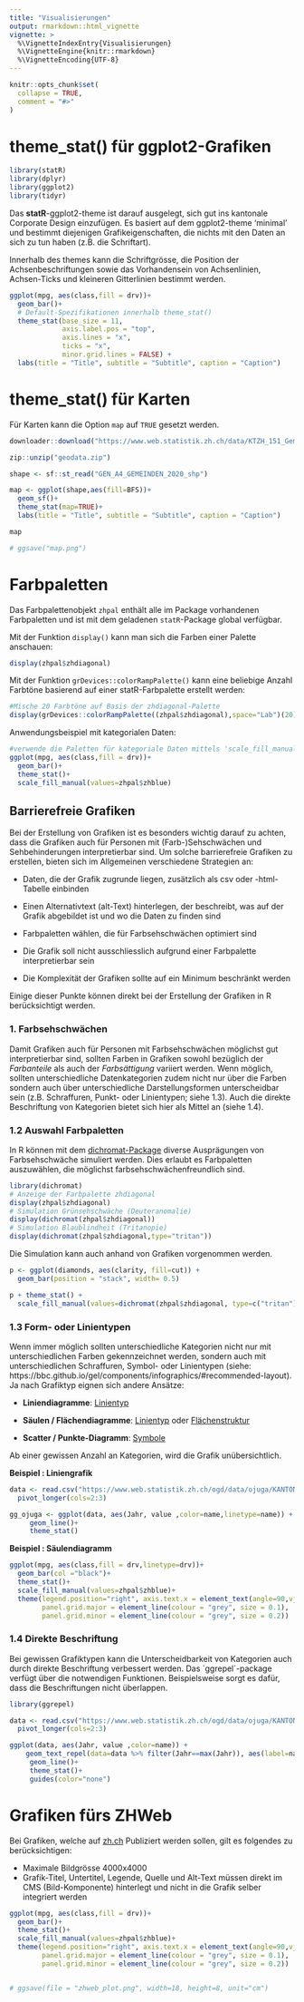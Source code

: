```yaml
---
title: "Visualisierungen"
output: rmarkdown::html_vignette
vignette: >
  %\VignetteIndexEntry{Visualisierungen}
  %\VignetteEngine{knitr::rmarkdown}
  %\VignetteEncoding{UTF-8}
---
```


```r
knitr::opts_chunk$set(
  collapse = TRUE,
  comment = "#>"
)
```

# theme_stat() für ggplot2-Grafiken

```r
library(statR)
library(dplyr)
library(ggplot2)
library(tidyr)
```

Das **statR**-ggplot2-theme ist darauf ausgelegt, sich gut ins kantonale Corporate Design einzufügen. Es basiert auf dem ggplot2-theme 'minimal' und bestimmt diejenigen Grafikeigenschaften, die nichts mit den Daten an sich zu tun haben (z.B. die Schriftart).  

Innerhalb des themes kann die Schriftgrösse, die Position der Achsenbeschriftungen sowie das Vorhandensein von Achsenlinien, Achsen-Ticks und kleineren Gitterlinien bestimmt werden.

```r
ggplot(mpg, aes(class,fill = drv))+
  geom_bar()+
  # Default-Spezifikationen innerhalb theme_stat()
  theme_stat(base_size = 11,
             axis.label.pos = "top",
             axis.lines = "x",
             ticks = "x",
             minor.grid.lines = FALSE) +
  labs(title = "Title", subtitle = "Subtitle", caption = "Caption")
```

# theme_stat() für Karten

Für Karten kann die Option `map` auf `TRUE` gesetzt werden.
```r
downloader::download("https://www.web.statistik.zh.ch/data/KTZH_151_Gemeinde2020.zip","geodata.zip")

zip::unzip("geodata.zip")

shape <- sf::st_read("GEN_A4_GEMEINDEN_2020_shp")

map <- ggplot(shape,aes(fill=BFS))+
  geom_sf()+
  theme_stat(map=TRUE)+
  labs(title = "Title", subtitle = "Subtitle", caption = "Caption")

map

# ggsave("map.png")
```



# Farbpaletten

Das Farbpalettenobjekt `zhpal` enthält alle im Package vorhandenen Farbpaletten und ist mit dem geladenen `statR`-Package global verfügbar. 

Mit der Funktion `display()` kann man sich die Farben einer Palette anschauen:

```r
display(zhpal$zhdiagonal)
```

Mit der Funktion `grDevices::colorRampPalette()` kann eine beliebige Anzahl Farbtöne basierend auf einer statR-Farbpalette erstellt werden:

```r
#Mische 20 Farbtöne auf Basis der zhdiagonal-Palette
display(grDevices::colorRampPalette((zhpal$zhdiagonal),space="Lab")(20))
```

Anwendungsbeispiel mit kategorialen Daten:

```r
#verwende die Paletten für kategoriale Daten mittels 'scale_fill_manual'
ggplot(mpg, aes(class,fill = drv))+
  geom_bar()+
  theme_stat()+
  scale_fill_manual(values=zhpal$zhblue)
```

## Barrierefreie Grafiken

Bei der Erstellung von Grafiken ist es besonders wichtig darauf zu achten, dass die Grafiken auch für Personen mit (Farb-)Sehschwächen und Sehbehinderungen interpretierbar sind. Um solche barrierefreie Grafiken zu erstellen, bieten sich im Allgemeinen verschiedene Strategien an:

- Daten, die der Grafik zugrunde liegen, zusätzlich als csv oder -html-Tabelle einbinden

- Einen Alternativtext (alt-Text) hinterlegen, der beschreibt, was auf der Grafik abgebildet ist und wo die Daten zu finden sind

- Farbpaletten wählen, die für Farbsehschwächen optimiert sind

- Die Grafik soll nicht ausschliesslich aufgrund einer Farbpalette interpretierbar sein

- Die Komplexität der Grafiken sollte auf ein Minimum beschränkt werden

Einige dieser Punkte können direkt bei der Erstellung der Grafiken in R berücksichtigt werden.

### 1. Farbsehschwächen

Damit Grafiken auch für Personen mit Farbsehschwächen möglichst gut interpretierbar sind, sollten Farben in Grafiken sowohl bezüglich der *Farbanteile* als auch der *Farbsättigung* variiert werden. Wenn möglich, sollten unterschiedliche Datenkategorien zudem nicht nur über die Farben sondern auch über unterschiedliche Darstellungsformen unterscheidbar sein (z.B. Schraffuren, Punkt- oder Linientypen; siehe 1.3). Auch die direkte Beschriftung von Kategorien bietet sich hier als Mittel an (siehe 1.4).

### 1.2 Auswahl Farbpaletten

In R können mit dem [dichromat-Package](https://cran.r-project.org/web/packages/dichromat/index.html) diverse Ausprägungen von Farbsehschwäche simuliert werden. Dies erlaubt es Farbpaletten auszuwählen, die möglichst farbsehschwächenfreundlich sind.

```r
library(dichromat)
# Anzeige der Farbpalette zhdiagonal
display(zhpal$zhdiagonal)
# Simulation Grünsehschwäche (Deuteranomalie)
display(dichromat(zhpal$zhdiagonal))
# Simulation Blaublindheit (Tritanopie)
display(dichromat(zhpal$zhdiagonal,type="tritan"))
```

Die Simulation kann auch anhand von Grafiken vorgenommen werden.

```r
p <- ggplot(diamonds, aes(clarity, fill=cut)) + 
  geom_bar(position = "stack", width= 0.5)

p + theme_stat() +
  scale_fill_manual(values=dichromat(zhpal$zhdiagonal, type=c("tritan")))
```

### 1.3 Form- oder Linientypen 

Wenn immer möglich sollten unterschiedliche Kategorien nicht nur mit unterschiedlichen Farben gekennzeichnet werden, sondern auch mit unterschiedlichen Schraffuren, Symbol- oder Linientypen (siehe: https://bbc.github.io/gel/components/infographics/#recommended-layout). Ja nach Grafiktyp eignen sich andere Ansätze:

- __Liniendiagramme__: [Linientyp](https://ggplot2.tidyverse.org/reference/aes_linetype_size_shape.html)

- __Säulen / Flächendiagramme__: [Linientyp](https://ggplot2.tidyverse.org/reference/aes_linetype_size_shape.html) oder [Flächenstruktur](Flächen schraffieren : https://coolbutuseless.github.io/package/ggpattern/articles/pattern-circle.html#the-density-aesthetic-as-a-mapped-aesthetic-1)

- __Scatter / Punkte-Diagramm__: [Symbole](https://ggplot2.tidyverse.org/reference/aes_linetype_size_shape.html)

<i class="fa fa-exclamation-circle" aria-hidden="true"></i> Ab einer gewissen Anzahl an Kategorien, wird die Grafik unübersichtlich.

__Beispiel : Liniengrafik__

```r
data <- read.csv("https://www.web.statistik.zh.ch/ogd/data/ojuga/KANTON-ZUERICH_jugendstrafrechtspflege_geschlechter_verurteilungen.csv") %>% 
  pivot_longer(cols=2:3)

gg_ojuga <- ggplot(data, aes(Jahr, value ,color=name,linetype=name)) + 
     geom_line()+
     theme_stat()
```

__Beispiel : Säulendiagramm__

```r
ggplot(mpg, aes(class,fill = drv,linetype=drv))+
  geom_bar(col ="black")+
  theme_stat()+
  scale_fill_manual(values=zhpal$zhblue)+
  theme(legend.position="right", axis.text.x = element_text(angle=90,vjust = 0.5, hjust=0),
        panel.grid.major = element_line(colour = "grey", size = 0.1),
        panel.grid.minor = element_line(colour = "grey", size = 0.2))

```

### 1.4 Direkte Beschriftung

Bei gewissen Grafiktypen kann die Unterscheidbarkeit von Kategorien auch durch direkte Beschriftung verbessert werden. Das ´ggrepel´-package verfügt über die notwendigen Funktionen. Beispielsweise sorgt es dafür, dass die Beschriftungen nicht überlappen.

```r
library(ggrepel)

data <- read.csv("https://www.web.statistik.zh.ch/ogd/data/ojuga/KANTON-ZUERICH_jugendstrafrechtspflege_geschlechter_verurteilungen.csv") %>% 
  pivot_longer(cols=2:3)

ggplot(data, aes(Jahr, value ,color=name)) + 
    geom_text_repel(data=data %>% filter(Jahr==max(Jahr)), aes(label=name), direction = "y") +
     geom_line()+
     theme_stat()+
     guides(color="none")
```


# Grafiken fürs ZHWeb

Bei Grafiken, welche auf [zh.ch](zh.ch) Publiziert werden sollen, gilt es folgendes zu berücksichtigen:

- Maximale Bildgrösse 4000x4000
- Grafik-Titel, Untertitel, Legende, Quelle und Alt-Text müssen direkt im CMS (Bild-Komponente) hinterlegt und nicht in die Grafik selber integriert werden

```r

ggplot(mpg, aes(class,fill = drv))+
  geom_bar()+
  theme_stat()+
  scale_fill_manual(values=zhpal$zhblue)+
  theme(legend.position="right", axis.text.x = element_text(angle=90,vjust = 0.5, hjust=0),
        panel.grid.major = element_line(colour = "grey", size = 0.1),
        panel.grid.minor = element_line(colour = "grey", size = 0.2))


# ggsave(file = "zhweb_plot.png", width=18, height=8, unit="cm")

```

